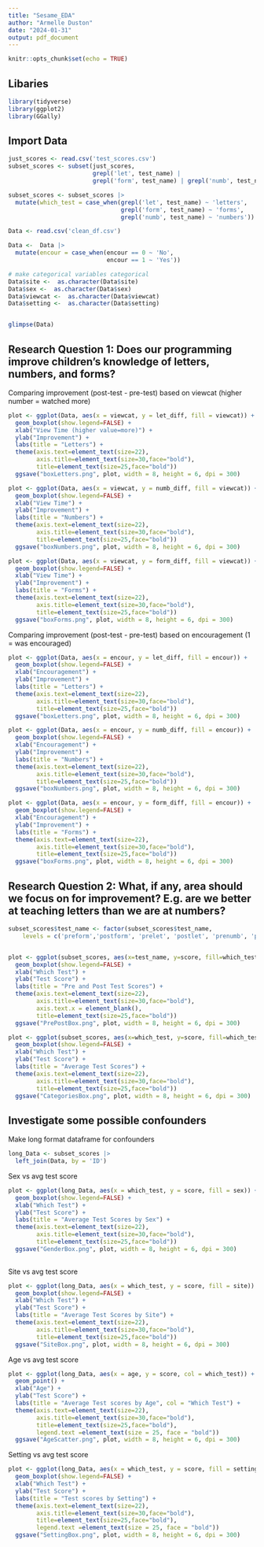```yaml
---
title: "Sesame_EDA"
author: "Armelle Duston"
date: "2024-01-31"
output: pdf_document
---
```


```r
knitr::opts_chunk$set(echo = TRUE)
```

## Libaries
```r
library(tidyverse)
library(ggplot2)
library(GGally)

```


## Import Data
```r
just_scores <- read.csv('test_scores.csv')
subset_scores <- subset(just_scores, 
                        grepl('let', test_name) | 
                        grepl('form', test_name) | grepl('numb', test_name))

subset_scores <- subset_scores |> 
  mutate(which_test = case_when(grepl('let', test_name) ~ 'letters',
                                grepl('form', test_name) ~ 'forms',
                                grepl('numb', test_name) ~ 'numbers'))

Data <- read.csv('clean_df.csv')

Data <-  Data |> 
  mutate(encour = case_when(encour == 0 ~ 'No',
                            encour == 1 ~ 'Yes'))

# make categorical variables categorical 
Data$site <-  as.character(Data$site)
Data$sex <-  as.character(Data$sex)
Data$viewcat <-  as.character(Data$viewcat)
Data$setting <-  as.character(Data$setting)


glimpse(Data)
```


## Research Question 1: Does our programming improve children’s knowledge of letters, numbers, and forms?

Comparing improvement (post-test - pre-test) based on viewcat (higher number = watched more)
```r
plot <- ggplot(Data, aes(x = viewcat, y = let_diff, fill = viewcat)) +
  geom_boxplot(show.legend=FALSE) +
  xlab("View Time (higher value=more)") + 
  ylab("Improvement") + 
  labs(title = "Letters") + 
  theme(axis.text=element_text(size=22),
        axis.title=element_text(size=30,face="bold"),
        title=element_text(size=25,face="bold"))
  ggsave("boxLetters.png", plot, width = 8, height = 6, dpi = 300)

plot <- ggplot(Data, aes(x = viewcat, y = numb_diff, fill = viewcat)) +
  geom_boxplot(show.legend=FALSE) +
  xlab("View Time") + 
  ylab("Improvement") + 
  labs(title = "Numbers") + 
  theme(axis.text=element_text(size=22),
        axis.title=element_text(size=30,face="bold"),
        title=element_text(size=25,face="bold"))
  ggsave("boxNumbers.png", plot, width = 8, height = 6, dpi = 300)

plot <- ggplot(Data, aes(x = viewcat, y = form_diff, fill = viewcat)) +
  geom_boxplot(show.legend=FALSE) +
  xlab("View Time") + 
  ylab("Improvement") + 
  labs(title = "Forms") + 
  theme(axis.text=element_text(size=22),
        axis.title=element_text(size=30,face="bold"),
        title=element_text(size=25,face="bold"))
  ggsave("boxForms.png", plot, width = 8, height = 6, dpi = 300)

```

Comparing improvement (post-test - pre-test) based on encouragement (1 = was encouraged)
```r

plot <- ggplot(Data, aes(x = encour, y = let_diff, fill = encour)) +
  geom_boxplot(show.legend=FALSE) +
  xlab("Encouragement") + 
  ylab("Improvement") + 
  labs(title = "Letters") + 
  theme(axis.text=element_text(size=22),
        axis.title=element_text(size=30,face="bold"),
        title=element_text(size=25,face="bold"))
  ggsave("boxLetters.png", plot, width = 8, height = 6, dpi = 300)

plot <- ggplot(Data, aes(x = encour, y = numb_diff, fill = encour)) +
  geom_boxplot(show.legend=FALSE) +
  xlab("Encouragement") + 
  ylab("Improvement") + 
  labs(title = "Numbers") + 
  theme(axis.text=element_text(size=22),
        axis.title=element_text(size=30,face="bold"),
        title=element_text(size=25,face="bold"))
  ggsave("boxNumbers.png", plot, width = 8, height = 6, dpi = 300)

plot <- ggplot(Data, aes(x = encour, y = form_diff, fill = encour)) +
  geom_boxplot(show.legend=FALSE) +
  xlab("Encouragement") + 
  ylab("Improvement") + 
  labs(title = "Forms") + 
  theme(axis.text=element_text(size=22),
        axis.title=element_text(size=30,face="bold"),
        title=element_text(size=25,face="bold"))
  ggsave("boxForms.png", plot, width = 8, height = 6, dpi = 300)

```



## Research Question 2: What, if any, area should we focus on for improvement?  E.g. are we better at teaching letters than we are at numbers?
```r
subset_scores$test_name <- factor(subset_scores$test_name,
    levels = c('preform','postform', 'prelet', 'postlet', 'prenumb', 'postnumb'),ordered = TRUE)


plot <- ggplot(subset_scores, aes(x=test_name, y=score, fill=which_test)) +
  geom_boxplot(show.legend=FALSE) +
  xlab("Which Test") + 
  ylab("Test Score") +
  labs(title = "Pre and Post Test Scores") +
  theme(axis.text=element_text(size=22),
        axis.title=element_text(size=30,face="bold"),
        axis.text.x = element_blank(),
        title=element_text(size=25,face="bold"))
  ggsave("PrePostBox.png", plot, width = 8, height = 6, dpi = 300)

plot <- ggplot(subset_scores, aes(x=which_test, y=score, fill=which_test)) +
  geom_boxplot(show.legend=FALSE) +
  xlab("Which Test") + 
  ylab("Test Score") +
  labs(title = "Average Test Scores") + 
  theme(axis.text=element_text(size=22),
        axis.title=element_text(size=30,face="bold"),
        title=element_text(size=25,face="bold"))
  ggsave("CategoriesBox.png", plot, width = 8, height = 6, dpi = 300)
```


## Investigate some possible confounders

Make long format dataframe for confounders
```r

long_Data <- subset_scores |>
  left_join(Data, by = 'ID')

```


Sex vs avg test score
```r
plot <- ggplot(long_Data, aes(x = which_test, y = score, fill = sex)) + 
  geom_boxplot(show.legend=FALSE) +
  xlab("Which Test") +
  ylab("Test Score") + 
  labs(title = "Average Test Scores by Sex") +
  theme(axis.text=element_text(size=22),
        axis.title=element_text(size=30,face="bold"),
        title=element_text(size=25,face="bold"))
  ggsave("GenderBox.png", plot, width = 8, height = 6, dpi = 300)
  

```

Site vs avg test score
```r
plot <- ggplot(long_Data, aes(x = which_test, y = score, fill = site)) + 
  geom_boxplot(show.legend=FALSE) +
  xlab("Which Test") +
  ylab("Test Score") + 
  labs(title = "Average Test Scores by Site") +
  theme(axis.text=element_text(size=22),
        axis.title=element_text(size=30,face="bold"),
        title=element_text(size=25,face="bold"))
  ggsave("SiteBox.png", plot, width = 8, height = 6, dpi = 300)

```

Age vs avg test score
```r
plot <- ggplot(long_Data, aes(x = age, y = score, col = which_test)) + 
  geom_point() +
  xlab("Age") +
  ylab("Test Score") + 
  labs(title = "Average Test scores by Age", col = "Which Test") +
  theme(axis.text=element_text(size=22),
        axis.title=element_text(size=30,face="bold"),
        title=element_text(size=25,face="bold"),
        legend.text =element_text(size = 25, face = "bold"))
  ggsave("AgeScatter.png", plot, width = 8, height = 6, dpi = 300)
```

Setting vs avg test score
```r

plot <- ggplot(long_Data, aes(x = which_test, y = score, fill = setting)) + 
  geom_boxplot(show.legend=FALSE) +
  xlab("Which Test") +
  ylab("Test Score") + 
  labs(title = "Test scores by Setting") +
  theme(axis.text=element_text(size=22),
        axis.title=element_text(size=30,face="bold"),
        title=element_text(size=25,face="bold"),
        legend.text =element_text(size = 25, face = "bold"))
  ggsave("SettingBox.png", plot, width = 8, height = 6, dpi = 300)

```











